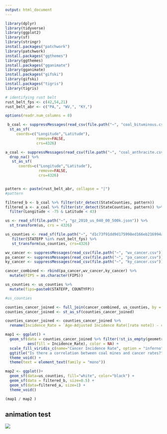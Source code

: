 ```yaml
---
output: html_document
---
```



```r
library(dplyr)
library(tidyverse)
library(ggplot2)
library(sf)
library(stringr)
install.packages("patchwork")
library(patchwork)
install.packages("ggthemes")
library(ggthemes)
install.packages("gganimate")
library(gganimate)
install.packages("gifski")
library(gifski)
install.packages("tigris")
library(tigris)
```



```r
# identifying rust belt
rust_belt_fps <- c(42,54,21)
rust_belt_abr <- c("PA,", "WV,", "KY,")
```




```r

options(readr.num_columns = 0)

 b_coal <- suppressMessages(read_csv(file.path("~", "coal_bituminous.csv"))) %>%
  st_as_sf(
     coords=c("Longitude","Latitude"),
              remove=FALSE,
              crs=4326)

a_coal <- suppressMessages(read_csv(file.path("~", "coal_anthracite.csv"))) %>%
  drop_na() %>%
   st_as_sf(
      coords=c("Longitude","Latitude"),
               remove=FALSE,
               crs=4326)


pattern <- paste(rust_belt_abr, collapse = "|")
#pattern

filtered_b <- b_coal %>% filter(str_detect(StateCounties, pattern))
filtered_a <- a_coal %>% filter(str_detect(StateCounties, pattern)) %>%
  filter(Longitude < -75 & Latitude < 43)


```


```r
us <- read_sf(file.path("~", "gz_2010_us_040_00_500k.json")) %>%
  st_transform(us, crs = 4326)

```


```r
us_counties <- read_sf(file.path("~", "d1c73f91dd9d175998ed166eb216994a-e89c35f308cee7e2e5a784e1d3afc5d449e9e4bb/counties.geojson")) %>%
   filter(STATEFP %in% rust_belt_fps) %>%
   st_transform(us_counties, crs=4326) 

```

```r
wv_cancer <- suppressMessages(read_csv(file.path("~", "wv_cancer.csv")))
pa_cancer <- suppressMessages(read_csv(file.path("~", "pa_cancer.csv")))
ky_cancer <- suppressMessages(read_csv(file.path("~", "ky_cancer.csv")))

```

```r
cancer_combined <- rbind(pa_cancer,wv_cancer,ky_cancer) %>%
  mutate(FIPS = as.character(FIPS))
```

```r
us_counties <- us_counties %>% 
  mutate(fips=paste0(STATEFP, COUNTYFP))

#us_counties
```

```r
counties_cancer_joined <- full_join(cancer_combined, us_counties, by = c("FIPS" = "fips"))
counties_cancer_joined <- st_as_sf(counties_cancer_joined)

counties_cancer_joined <- counties_cancer_joined %>%
  rename(Incidence_Rate = `Age-Adjusted Incidence Rate([rate note]) - cases per 100,000`)

```


```r
map1 <- ggplot() +
  geom_sf(data = counties_cancer_joined %>% filter(!st_is_empty(geometry)), 
          aes(fill = Incidence_Rate), color = NA) +
  scale_fill_viridis_c(name="Cancer Incidence Rate", option = "inferno", na.value = "grey50") +
  ggtitle("Is there a correlation between coal mines and cancer rates?") +
  theme_void() +
  theme(text = element_text(family = "mono"))

map2 <- ggplot()+
  geom_sf(data=us_counties, fill="white", color="black") +
  geom_sf(data = filtered_b, size=0.5) +
  geom_sf(data=filtered_a, size=1) +
  theme_void()

(map1 / map2 ) 
```

## animation test



![](test_gifs.gif)